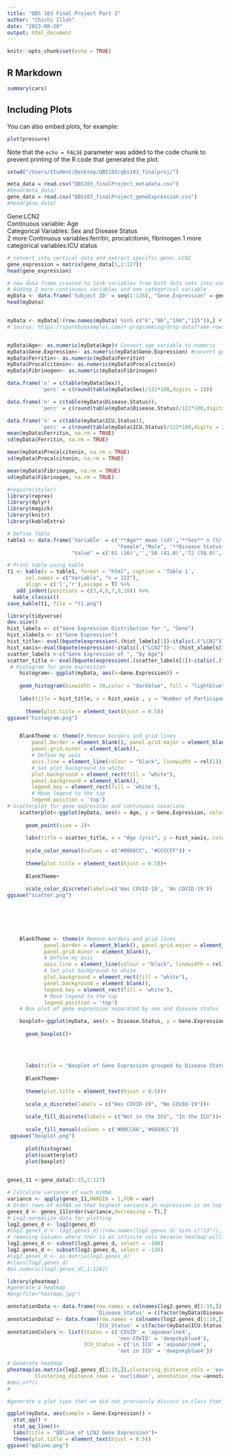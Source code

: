 ```yaml
---
title: "QBS 103 Final Project Part 3"
author: "Chichi Illoh"
date: "2023-08-20"
output: html_document
---
```


```r
knitr::opts_chunk$set(echo = TRUE)
```

## R Markdown


```r
summary(cars)
```

## Including Plots

You can also embed plots, for example:

```r
plot(pressure)
```

Note that the `echo = FALSE` parameter was added to the code chunk to prevent printing of the R code that generated the plot.



```r
setwd("/Users/Student/Desktop/QBS103/qbs103_finalproj/")

```

```r
meta_data = read.csv("QBS103_finalProject_metadata.csv")
#head(meta_data)
gene_data = read.csv("QBS103_finalProject_geneExpression.csv")
#head(gene_data)

```

Gene:LCN2  
Continuous variable: Age  
Categorical Variables: Sex and Disease Status  
2 more Continuous variables:ferritin, procalcitonin, fibrinogen
1 more categorical variables:ICU status
```r
# convert into vertical data and extract specific gene: LCN2
gene_expression = matrix(gene_data[5,2:127]) 
head(gene_expression)

# new data frame created to link variables from both data sets into one
# Adding 2 more continuous variables and one categorical variable
myData <- data.frame('Subject ID' = seq(1:126), "Gene.Expression" = gene_expression,'Age' = meta_data$age, 'Sex' = meta_data$sex, 'Disease.Status' = meta_data$disease_status, 'ICU.Status' = meta_data$icu_status, 'Ferritin' = meta_data$ferritin.ng.ml., "Procalcitonin" = meta_data$procalcitonin.ng.ml.., "Fibrinogen" = meta_data$fibrinogen)
head(myData)


myData <- myData[!(row.names(myData) %in% c("6","86","104","115")),] # filter out data that do not have exact age and filter out data where sex is unknown
# Source: https://sparkbyexamples.com/r-programming/drop-dataframe-rows-in-r/?expand_article=1


myData$Age<- as.numeric(myData$Age)# Convert age variable to numeric
myData$Gene.Expression<- as.numeric(myData$Gene.Expression) #convert gene expression variable to numeric
myData$Ferritin<- as.numeric(myData$Ferritin)
myData$Procalcitonin<- as.numeric(myData$Procalcitonin)
myData$Fibrinogen<- as.numeric(myData$Fibrinogen)
```

```r
data.frame('n' = c(table(myData$Sex)),
           'perc' = c(round(table(myData$Sex)/122*100,digits = 2)))

data.frame('n' = c(table(myData$Disease.Status)),
           'perc' = c(round(table(myData$Disease.Status)/122*100,digits = 2)))

data.frame('n' = c(table(myData$ICU.Status)),
           'perc' = c(round(table(myData$ICU.Status)/122*100,digits = 2)))
mean(myData$Ferritin, na.rm = TRUE)
sd(myData$Ferritin, na.rm = TRUE)

mean(myData$Procalcitonin, na.rm = TRUE)
sd(myData$Procalcitonin, na.rm = TRUE)

mean(myData$Fibrinogen, na.rm = TRUE)
sd(myData$Fibrinogen, na.rm = TRUE)
```


```r
#require(styler)
library(reprex)
library(dplyr)
library(magick)
library(knitr)
library(kableExtra)

# Define Table
table1 <- data.frame('Variable' = c('**Age** mean (sd)','**Sex** n (%)',
                                    "Female","Male", '**Disease Status** n (%)', 'no','yes','**ICU Status**', "Yes","No",'**Ferritin** mean (sd)','**Procalcitonin** mean (sd)','**Fibrinogen** mean (sd)'),
                     "Value" = c('61 (16)','','50 (41.0)','72 (59.0)','','98 (80.3)','24 (19.7)','','57 (46.7)','65 (53.3)','851 (1051.5)', '3 (9.9)', '519 (199.4)'))

# Print table using kable
t1 <- kable(x = table1, format = "html", caption = 'Table 1',
      col.names = c("Variable", "n = 122"),
      align = c('l','r'),escape = T) %>%
   add_indent(positions = c(3,4,6,7,9,10)) %>%
  kable_classic()
save_kable(t1, file = "t1.png")

```

```r
library(tidyverse)
dev.size()
hist_labels <- c("Gene Expression Distribution for ", "Gene")
hist_xlabels <- c("Gene Expression")
hist_title<- eval(bquote(expression(.(hist_labels[1])~italic(.("LCN2"))~. (hist_labels[2]))))
hist_xaxis<-eval(bquote(expression(~italic(.("LCN2"))~. (hist_xlabels[1]))))
scatter_labels <-c("Gene Expression of ", "by Age")
scatter_title <- eval(bquote(expression(.(scatter_labels[1])~italic(.("LCN2"))~. (scatter_labels[2]))))
 # Histogram for gene expression
    histogram<- ggplot(myData, aes(x=Gene.Expression)) +
  
    geom_histogram(binwidth = 39,color = "darkblue", fill = "lightblue")+
  
    labs(title = hist_title, x = hist_xaxis , y = "Number of Participants")+
      
      theme(plot.title = element_text(hjust = 0.5))
ggsave("histogram.png")  


    BlankTheme <- theme(# Remove borders and grid lines
        panel.border = element_blank(), panel.grid.major = element_blank(),
        panel.grid.minor = element_blank(), 
        # Define my axis
        axis.line = element_line(colour = "black", linewidth = rel(1)),
        # Set plot background to white
        plot.background = element_rect(fill = "white"),
        panel.background = element_blank(),
        legend.key = element_rect(fill = 'white'),
        # Move legend to the top
        legend.position = 'top')
# Scatterplot for gene expression and continuous covariate
    scatterplot<-ggplot(myData, aes(x = Age, y = Gene.Expression, color = Disease.Status))+
  
      geom_point(size = 2)+
      
      labs(title = scatter_title, x = "Age (yrs)", y = hist_xaxis, color = "Disease Status")+
  
      scale_color_manual(values = c("#0066CC", "#CCCCFF")) +
  
      theme(plot.title = element_text(hjust = 0.5))+
      
      BlankTheme+
      
      scale_color_discrete(labels=c('Has COVID-19', 'No COVID-19'))
ggsave("scatter.png")       
      
    
    



    BlankTheme <- theme(# Remove borders and grid lines
            panel.border = element_blank(), panel.grid.major = element_blank(),
            panel.grid.minor = element_blank(), 
            # Define my axis
            axis.line = element_line(colour = "black", linewidth = rel(1)),
            # Set plot background to white
            plot.background = element_rect(fill = "white"),
            panel.background = element_blank(),
            legend.key = element_rect(fill = 'white'), 
            # Move legend to the top
            legend.position = 'top')
    # Box plot of gene expression separated by sex and disease status

    boxplot<-ggplot(myData, aes(x = Disease.Status, y = Gene.Expression, fill = Sex))+
  
      geom_boxplot()+ 
  
      
  
  
      labs(title = "Boxplot of Gene Expression grouped by Disease Status and Sex", x = "Disease Status", y = hist_xaxis, fill = "Sex")+
  
      BlankTheme+
      
      theme(plot.title = element_text(hjust = 0.5))+
      
      scale_x_discrete(labels = c("Has COVID-19", "No COVID-19"))+
      
      scale_fill_discrete(labels = c("Not in the ICU", "In the ICU"))+
      
      scale_fill_manual(values = c('#00CC66','#6699CC')) 
 ggsave("boxplot.png")    
    
      plot(histogram)
      plot(scatterplot)
      plot(boxplot)
      

```


```r
genes_11 <-gene_data[5:15,2:127]

# Calculate variance of each miRNA
variance <- apply(genes_11,MARGIN = 1,FUN = var)
# Order rows of miRNA so that highest variance in expression is on top
genes_d <- genes_11[order(variance,decreasing = T),]
# Log2-normalize data for plotting
log2.genes_d <- log2(genes_d)
#log2.genes_d <- log2.genes_d[!(row.names(log2.genes_d) %in% c("13")),]
# removing columns where ther is an infinite valu bevause heatmap will not run if ther is one
log2.genes_d <- subset(log2.genes_d, select = -106)
log2.genes_d <- subset(log2.genes_d, select = -116)
#log2.genes_d <- as.matrix(log2.genes_d)
#class(log2.genes_d)
#as.numeric(log2.genes_d[,1:126])
```




```r
library(pheatmap)
#generate a heatmap
#png(file="heatmap.jpg")

annotationData <- data.frame(row.names = colnames(log2.genes_d[1:10,]),
                             'Disease_Status' = c(factor(myData$Disease.Status[1:124],labels = c('COVID','non-COVID'))))
annotationData2 <- data.frame(row.names = colnames(log2.genes_d[1:10,]),
                             'ICU_Status' = c(factor(myData$ICU.Status[1:124],labels = c('in ICU','not in ICU'))))
annotationColors <- list(Status = c('COVID' = 'aquamarine4',
                                    'non-COVID' = 'deepskyblue4'),
                         ICU_Status = c('in ICU' = 'aquamarine4',
                                    'not in ICU' = 'deepskyblue4'))

# Generate heatmap
pheatmap(as.matrix(log2.genes_d[1:10,]),clustering_distance_cols = 'euclidean',
         clustering_distance_rows = 'euclidean', annotation_row =annotationData2, annotation_col = annotationData,annotation_colors = annotationColors, show_colnames = FALSE)
#dev.off()
#
```

```r
#generate a plot type that we did not previously discuss in class that describes your data in a new and unique way 

ggplot(myData, aes(sample = Gene.Expression)) +
  stat_qq() +
  stat_qq_line()+
  labs(title = "QQline of LCN2 Gene Expression")+
  theme(plot.title = element_text(hjust = 0.5))
ggsave("qqline.png") 
```